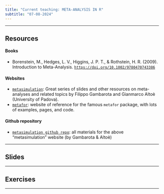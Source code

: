 ```yaml
---
title: "Current teaching: META-ANALYSIS IN R"
subtitle: "07-08-2024"
---
```


---------------------------------------------------

## Resources

#### Books

- Borenstein, M., Hedges, L. V., Higgins, J. P. T., & Rothstein, H. R. (2009). Introduction to Meta-Analysis. [`https://doi.org/10.1002/9780470743386`](https://doi.org/10.1002/9780470743386)

#### Websites

- [`metasimulation`](https://stat-teaching.github.io/metasimulation/): Great series of slides and other resources on meta-analyses and related topics by Filippo Gambarota and Gianmarco Altoè (University of Padova).
- [`metafor`](https://www.metafor-project.org/doku.php/metafor): website of reference for the famous `metafor` package, with lots of examples, pages, and code.

#### Github repository

- [`metasimulation github repo`](https://github.com/stat-teaching/metasimulation): all materials for the above "metasimulation" website (by Gambarota & Altoè)

---------------------------------------------------

## Slides

---------------------------------------------------

## Exercises

---------------------------------------------------
